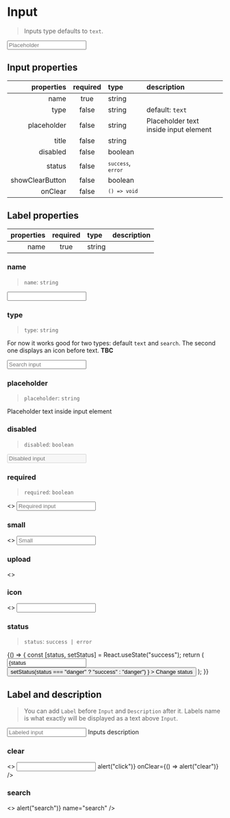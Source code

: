 
<Meta title="Forms/Input" component={Input} />

# Input

> Inputs type defaults to `text`.

<Canvas>
  <Story name="input">
    <Input name="input" placeholder="Placeholder" title="Title" />
  </Story>
</Canvas>

## Input properties

|      properties | required | type                                         | description                           |
| --------------: | :------: | :------------------------------------------- | :------------------------------------ |
|            name |   true   | string                                       |                                       |
|            type |  false   | string                                       | default: `text`                       |
|     placeholder |  false   | string                                       | Placeholder text inside input element |
|           title |  false   | string                                       |                                       |
|        disabled |  false   | boolean                                      |                                       |
|          status |  false   | <code>`success`</code>, <code>`error`</code> |                                       |
| showClearButton |  false   | boolean                                      |                                       |
|         onClear |  false   | <code>`() => void`</code>                    |                                       |

## Label properties

| properties | required | type   | description |
| ---------: | :------: | :----- | :---------- |
|       name |   true   | string |             |

### name

> `name`: `string`

<Canvas>
  <Story name="name">
    <Input name="Thats my name" title="That's my title" />
  </Story>
</Canvas>

### type

> `type`: `string`

For now it works good for two types: default `text` and `search`. The second one displays an icon before text. **TBC**

<Canvas>
  <Story name="type">
    <Input
      name="search-input"
      placeholder="Search input"
      type="search"
      title="Search input"
    />
  </Story>
</Canvas>

### placeholder

> `placeholder`: `string`

Placeholder text inside input element

### disabled

> `disabled`: `boolean`

<Canvas>
  <Story name="disabled">
    <Input name="disabled-input" placeholder="Disabled input" disabled />
  </Story>
</Canvas>

### required

> `required`: `boolean`

<Canvas>
  <Story name="required">
    <>
      <Label name="Label" htmlFor="required-id" required />
      <Input
        name="required-input"
        id="required-id"
        placeholder="Required input"
      />
    </>
  </Story>
</Canvas>

### small

<Canvas>
  <Story name="small">
    <>
      <Label name="Label" htmlFor="small-id" required />
      <Input name="required-input" id="small-id" placeholder="Small" small />
    </>
  </Story>
</Canvas>

### upload

<Canvas>
  <Story name="upload">
    <>
      <Upload name="upload" placeholder="Select a file to upload" />
    </>
  </Story>
</Canvas>

### icon

<Canvas>
  <Story name="icon">
    <>
      <Label name="Label" htmlFor="icon-id" required />
      <Input name="required-input" id="icon-id" placeholder="" icon="sidebar" />
    </>
  </Story>
</Canvas>

### status

> `status`: `success | error`

<Canvas>
  <Story name="status">
    {() => {
      const [status, setStatus] = React.useState("success");
      return (
        <GnuiContainer>
          <GnuiContainer>
            <Input
              name="validation-input"
              value={status === "success" ? "Success!" : "Error!"}
              status={status}
            />
          </GnuiContainer>
          <Spacer height="2rem" />
          <GnuiContainer>
            <Button
              size="small"
              color={status === "error" ? "danger" : "success"}
              onClick={() =>
                setStatus(status === "danger" ? "success" : "danger")
              }
            >
              Change status
            </Button>
          </GnuiContainer>
        </GnuiContainer>
      );
    }}
  </Story>
</Canvas>

## Label and description

> You can add `Label` before `Input` and `Description` after it. Labels name is what exactly will be displayed as a text above `Input`.

<Canvas>
  <Story name="label & description">
    <GnuiContainer>
      <Label name="Label" htmlFor="description-id" />
      <Input
        name="labeled-input"
        id="description-id"
        placeholder="Labeled input"
      />
      <Description>Inputs description</Description>
    </GnuiContainer>
  </Story>
</Canvas>

### clear

<Canvas>
  <Story name="clear">
    <>
      <Label name="Label" htmlFor="clear-id" required />
      <Input
        name="required-input"
        id="clear-id"
        placeholder=""
        icon="sidebar"
        name="testName"
        showClearButton
        onClick={() => alert("click")}
        onClear={() => alert("clear")}
      />
    </>
  </Story>
</Canvas>

### search

<Canvas>
  <Story name="search">
    <>
      <InputSearch
        placeholder="Search"
        onSearch={() => alert("search")}
        name="search"
      />
    </>
  </Story>
</Canvas>
